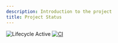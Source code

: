 ```yaml
---
description: Introduction to the project
title: Project Status
---
```


![Lifecycle Active](https://badgen.net/badge/Lifecycle/Active/green)
[![CI](https://github.com/morganstanley/Crossroads/actions/workflows/continuous-integration.yml/badge.svg)](https://github.com/morganstanley/Crossroads/actions/workflows/continuous-integration.yml)
